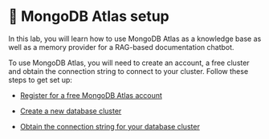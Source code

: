 # 👐 MongoDB Atlas setup

In this lab, you will learn how to use MongoDB Atlas as a knowledge base as well as a memory provider for a RAG-based documentation chatbot.

To use MongoDB Atlas, you will need to create an account, a free cluster and obtain the connection string to connect to your cluster. Follow these steps to get set up:

* [Register for a free MongoDB Atlas account](https://mongodb-developer.github.io/intro-lab/docs/mongodb-atlas/create-account)

* [Create a new database cluster](https://mongodb-developer.github.io/intro-lab/docs/mongodb-atlas/create-cluster)

* [Obtain the connection string for your database cluster](https://mongodb-developer.github.io/intro-lab/docs/importing-data/get-connection-string)